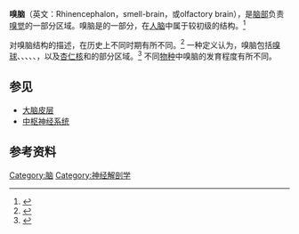 {{Infobox brain|Name=嗅脑|Latin=Rhinencephalon|Image=Gray732.png|Caption=嗅脑结构图|Image2=|Caption2=|IsPartOf=|Components=|Artery=|Vein=|Acronym=}}'''嗅脑'''（英文：Rhinencephalon，smell-brain，或olfactory brain），是[[脑|脑部]]负责[[嗅觉|嗅觉]]的一部分区域。嗅脑是{{le|古皮层|Paleocortex}}的一部分，在[[人腦|人脑]]中属于较初级的结构。<ref>{{Cite web|title=Rhinencephalon - an overview|url=https://www.sciencedirect.com/topics/neuroscience/rhinencephalon|accessdate=2021-04-02|work=|publisher=ScienceDirect|language=en}}</ref>

对嗅脑结构的描述，在历史上不同时期有所不同。<ref name="isbn0-8493-8631-4">{{cite book|first=Terence R.|last=Anthoney|title=Neuroanatomy and the neurologic exam: a thesaurus of synonyms, similar-sounding non-synonyms, and terms of variable meaning|publisher=CRC Press|location=Boca Raton|year=1994|page=311|isbn=0-8493-8631-4}}</ref> 一种定义认为，嗅脑包括[[嗅球|嗅球]]、{{le|嗅束|Olfactory tract}}、{{le|前嗅核|Anterior olfactory nucleus}}、{{le|前穿质|Anterior perforated substance}}、{{le|内侧嗅纹|Medial olfactory stria}}、{{le|外侧嗅纹|Lateral olfactory stria}}，以及[[杏仁核|杏仁核]]和{{le|梨状前区|Prepyriform area}}的部分区域。<ref>{{Cite web|title=BrainInfo|url=http://braininfo.rprc.washington.edu/centraldirectory.aspx?ID=2078|accessdate=2021-04-02|work=|publisher=[[华盛顿大学|华盛顿大学]]|language=en|archive-date=2020-11-28|archive-url=https://web.archive.org/web/20201128021612/http://braininfo.rprc.washington.edu/centraldirectory.aspx?ID=2078|dead-url=no}}</ref> 不同[[物种|物种]]中嗅脑的发育程度有所不同。

== 参见 ==

* [[大脑皮层|大脑皮层]]
*[[中枢神经系统|中枢神经系统]]

== 参考资料 ==

[[Category:脑|Category:脑]]
[[Category:神经解剖学|Category:神经解剖学]]